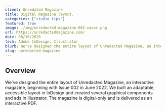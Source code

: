 ```yaml
---
client: Unredated Magazine
title: Digital magazine layout.
categories: ["studio tips"]
featured: true
image: ./img/unredacted-magazine-002-cover.png
url: https://unredactedmagazine.com/
date: 08/10/2020
tech: Adobe InDesign, Illustrator
blurb: We've designed the entire layout of Unredacted Magazine, an interactive magazine, beginning with Issue 002 in June 2022. We built an adaptable, accessible layout in InDesign and created several graphical components and ads in Illustrator. The magazine is digital-only and is delivered as an interactive PDF.
slug: unredacted-magazine
---
```


## Overview

<div class="hr-div"></div>

We've designed the entire layout of Unredacted Magazine, an interactive magazine, beginning with Issue 002 in June 2022. We built an adaptable, accessible layout in InDesign and created several graphical components and ads in Illustrator. The magazine is digital-only and is delivered as an interactive PDF.
